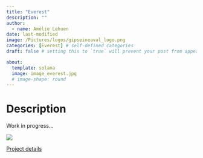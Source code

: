 ```yaml
---
title: "Everest"
description: ""
author:
  - name: Amélie Lehuen
date: last-modified
image: /Pictures/logos/gipseineaval_logo.png
categories: [Everest] # self-defined categories
draft: false # setting this to `true` will prevent your post from appearing on your listing page until you're ready!

about:
  template: solana
  image: image_everest.jpg
  # image-shape: round
---
```



# Description

Work in progress... 

![](/Pictures/picto/travaux.png)

[Project details](https://www.seine-aval.fr/projet/everest/)

